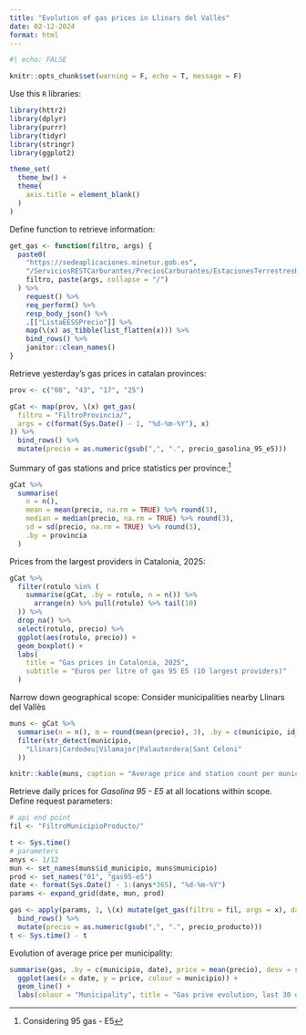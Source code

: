 ```yaml
---
title: "Evolution of gas prices in Llinars del Vallès"
date: 02-12-2024
format: html
---
```


```r
#| echo: FALSE

knitr::opts_chunk$set(warning = F, echo = T, message = F)
```

Use this `R` libraries:

```r
library(httr2)
library(dplyr)
library(purrr)
library(tidyr)
library(stringr)
library(ggplot2)
```


```r
theme_set(
  theme_bw() +
  theme(
    axis.title = element_blank()
  )
)
```

Define function to retrieve information:

```r
get_gas <- function(filtro, args) {
  paste0(
    "https://sedeaplicaciones.minetur.gob.es",
    "/ServiciosRESTCarburantes/PreciosCarburantes/EstacionesTerrestresHist/",
    filtro, paste(args, collapse = "/")
  ) %>%
    request() %>%
    req_perform() %>%
    resp_body_json() %>%
    .[["ListaEESSPrecio"]] %>%
    map(\(x) as_tibble(list_flatten(x))) %>%
    bind_rows() %>%
    janitor::clean_names()
}
```

Retrieve yesterday's gas prices in catalan provinces:

```r
prov <- c("08", "43", "17", "25")

gCat <- map(prov, \(x) get_gas(
  filtro = "FiltroProvincia/",
  args = c(format(Sys.Date() - 1, "%d-%m-%Y"), x)
)) %>%
  bind_rows() %>%
  mutate(precio = as.numeric(gsub(",", ".", precio_gasolina_95_e5)))
```

Summary of gas stations and price statistics per province:^[Considering 95 gas - E5]

```r
gCat %>%
  summarise(
    n = n(),
    mean = mean(precio, na.rm = TRUE) %>% round(3),
    median = median(precio, na.rm = TRUE) %>% round(3),
    sd = sd(precio, na.rm = TRUE) %>% round(3),
    .by = provincia
  )
```

Prices from the largest providers in Catalonia, 2025:

```r
gCat %>%
  filter(rotulo %in% (
    summarise(gCat, .by = rotulo, n = n()) %>%
      arrange(n) %>% pull(rotulo) %>% tail(10)
  )) %>%
  drop_na() %>%
  select(rotulo, precio) %>%
  ggplot(aes(rotulo, precio)) +
  geom_boxplot() +
  labs(
    title = "Gas prices in Catalonia, 2025",
    subtitle = "Euros per litre of gas 95 E5 (10 largest providers)"
  )
```

Narrow down geographical scope: Consider municipalities nearby Llinars del Vallès

```r
muns <- gCat %>% 
  summarise(n = n(), m = round(mean(precio), 3), .by = c(municipio, id_municipio)) %>% 
  filter(str_detect(municipio, 
    "Llinars|Cardedeu|Vilamajor|Palautordera|Sant Celoni"
  ))

knitr::kable(muns, caption = "Average price and station count per municipality")
```

Retrieve daily prices for *Gasolina 95 - E5* at all locations within scope. Define request parameters:

```r
# api end point
fil <- "FiltroMunicipioProducto/"

t <- Sys.time()
# parameters
anys <- 1/12
mun <- set_names(muns$id_municipio, muns$municipio)
prod <- set_names("01", "gas95-e5")
date <- format(Sys.Date() - 1:(anys*365), "%d-%m-%Y")
params <- expand_grid(date, mun, prod)

gas <- apply(params, 1, \(x) mutate(get_gas(filtro = fil, args = x), date = as.Date(x[1]))) %>% 
  bind_rows() %>%
  mutate(precio = as.numeric(gsub(",", ".", precio_producto)))
t <- Sys.time() - t
```

Evolution of average price per municipality:

```r
summarise(gas, .by = c(municipio, date), price = mean(precio), desv = sd(precio)) %>% 
  ggplot(aes(x = date, y = price, colour = municipio)) +
  geom_line() +
  labs(colour = "Municipality", title = "Gas prive evolution, last 30 days")
```

